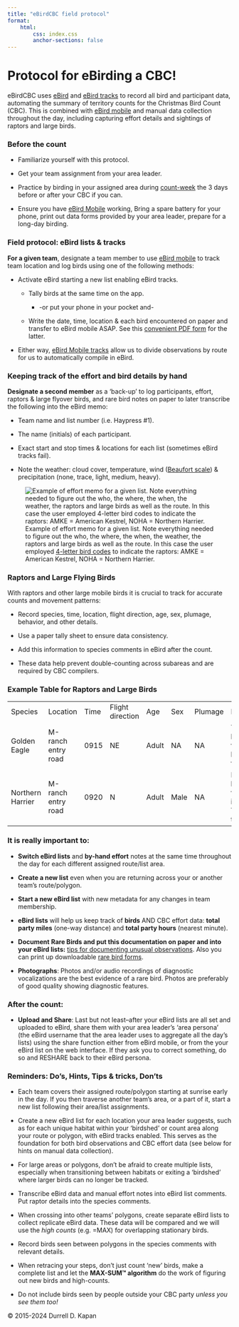```yaml
---
title: "eBirdCBC field protocol"
format: 
    html:
        css: index.css
        anchor-sections: false
---
```


<!-- Before the count, Field protocol, After the count, Reminders: Do's-Don'ts, Hints, Tips & tricks -->

# Protocol for eBirding a CBC!

eBirdCBC uses [eBird](https://ebird.org/home) and [eBird tracks](https://ebird.org/news/ebird-ios-automatic-tracks-available/) to record all bird and participant data, automating the summary of territory counts for the Christmas Bird Count (CBC). This is combined with [eBird mobile](https://ebird.org/about/ebird-mobile/) and manual data collection throughout the day, including capturing effort details and sightings of raptors and large birds.

### Before the count

-   Familiarize yourself with this protocol.

-   Get your team assignment from your area leader.

-   Practice by birding in your assigned area during [count-week](https://www.audubon.org/conservation/science/christmas-bird-count/christmas-bird-count-compiler-resources#:~:text=Count%20week%20is%20defined%20as,Dec%2014%2DJan%205) the 3 days before or after your CBC if you can.

-   Ensure you have [eBird Mobile](https://ebird.org/about/ebird-mobile/) working, Bring a spare battery for your phone, print out data forms provided by your area leader, prepare for a long-day birding.

### Field protocol: eBird lists & tracks

**For a given team**, designate a team member to use [eBird mobile](https://ebird.org/about/ebird-mobile/) to track team location and log birds using one of the following methods:

-   Activate eBird starting a new list enabling eBird tracks.

    -   Tally birds at the same time on the app.

        -   -or put your phone in your pocket and-

    -   Write the date, time, location & each bird encountered on paper and transfer to eBird mobile ASAP. See this [convenient PDF form](input/eBird_CBC_2024_to_print.pdf) for the latter.

-   Either way, [eBird Mobile tracks](https://ebird.org/news/ebird-ios-automatic-tracks-available/) allow us to divide observations by route for us to automatically compile in eBird.

### Keeping track of the effort and bird details by hand

**Designate a second member** as a 'back-up' to log participants, effort, raptors & large flyover birds, and rare bird notes on paper to later transcribe the following into the eBird memo:

-   Team name and list number (i.e. Haypress #1).

-   The name (initials) of each participant. 

-   Exact start and stop times & locations for each list (sometimes eBird tracks fail).

-   Note the weather: cloud cover, temperature, wind ([Beaufort scale](https://www.weather.gov/mfl/beaufort)) & precipitation (none, trace, light, medium, heavy).

![Example of effort memo for a given list. Note everything needed to figure out the who, the where, the when, the weather, the raptors and large birds as well as the route. In this case the user employed [4-letter bird codes](https://www.birdpop.org/docs/misc/Alpha_codes_eng.pdf) to indicate the raptors: AMKE = American Kestrel, NOHA = Northern Harrier.](images/effortmemo.jpg)

### Raptors and Large Flying Birds

With raptors and other large mobile birds it is crucial to track for accurate counts and movement patterns:

-   Record species, time, location, flight direction, age, sex, plumage, behavior, and other details.

-   Use a paper tally sheet to ensure data consistency.

-   Add this information to species comments in eBird after the count.

-   These data help prevent double-counting across subareas and are required by CBC compilers.

### Example Table for Raptors and Large Birds

|                  |                    |      |                  |       |      |         |                                               |
|--------|--------|--------|--------|--------|--------|--------|---------------|
| Species          | Location           | Time | Flight direction | Age   | Sex  | Plumage | Notes                                         |
| Golden Eagle     | M-ranch entry road | 0915 | NE               | Adult | NA   | NA      | This bird was flying high and fast.           |
| Northern Harrier | M-ranch entry road | 0920 | N                | Adult | Male | NA      | Harrying low flying into the Yellow territory |

### **It is really important to:**

-   **Switch eBird lists** and **by-hand effort** notes at the same time throughout the day for each different assigned route/list area.

-   **Create a new list** even when you are returning across your or another team's route/polygon.

-   **Start a new eBird list** with new metadata for any changes in team membership. 

-   **eBird lists** will help us keep track of **birds** AND CBC effort data: **total party miles** (one-way distance) and **total party hours** (nearest minute).

-   **Document** **Rare Birds and put this documentation on paper and into your eBird lists:** [tips for documenting unusual observations](https://ebird.freshdesk.com/en/support/solutions/articles/48000803130). Also you can print up downloadable [rare bird forms](https://media.audubon.org/2024-08/cbc_rare_bird_form.pdf?_gl=1*1u7e1yb*_gcl_au*MTE3ODQwMDM4NS4xNzMzNDcwMzAz*_ga*OTAzOTIyNjM0LjE3MzM0NzAzMDQ.*_ga_X2XNL2MWTT*MTczMzUwODIzOC4yLjEuMTczMzUwODc2Mi42MC4wLjA.).

-   **Photographs**: Photos and/or audio recordings of diagnostic vocalizations are the best evidence of a rare bird. Photos are preferably of good quality showing diagnostic features.

### After the count:

-   **Upload and Share**: Last but not least--after your eBird lists are all set and uploaded to eBird, share them with your area leader's 'area persona' (the eBird username that the area leader uses to aggregate all the day's lists) using the share function either from eBird mobile, or from the your eBird list on the web interface. If they ask you to correct something, do so and RESHARE back to their eBird persona.

### Reminders: Do's, Hints, Tips & tricks, Don'ts

-   Each team covers their assigned route/polygon starting at sunrise early in the day. If you then traverse another team's area, or a part of it, start a new list following their area/list assignments.

-   Create a new eBird list for each location your area leader suggests, such as for each unique habitat within your ‘birdshed’ or count area along your route or polygon, with eBird tracks enabled. This serves as the foundation for both bird observations and CBC effort data (see below for hints on manual data collection).

-   For large areas or polygons, don't be afraid to create multiple lists, especially when transitioning between habitats or exiting a ‘birdshed’ where larger birds can no longer be tracked.

-   Transcribe eBird data and manual effort notes into eBird list comments. Put raptor details into the species comments.

-   When crossing into other teams’ polygons, create separate eBird lists to collect replicate eBird data. These data will be compared and we will use the *high counts* (e.g. =MAX) for overlapping stationary birds.

-   Record birds seen between polygons in the species comments with relevant details.

-   When retracing your steps, don't just count 'new' birds, make a complete list and let the **MAX-SUM™ algorithm** do the work of figuring out new birds and high-counts.

-   Do not include birds seen by people outside your CBC party *unless you see them too!*

© 2015-2024 Durrell D. Kapan

